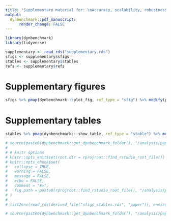 ```yaml
---
title: "Supplementary material for: \nAccuracy, scalability, robustness and usability of single-cell trajectory inference methods"
output: 
  dynbenchmark::pdf_manuscript:
      render_change: FALSE
---
```


```r
library(dynbenchmark)
library(tidyverse)
```

```r
supplementary <- read_rds("supplementary.rds")
sfigs <- supplementary$sfigs
stables <- supplementary$stables
refs <- supplementary$refs
```

# Supplementary figures
```r
sfigs %>% pmap(dynbenchmark:::plot_fig, ref_type = "sfig") %>% modify(paste0, "\n\n") %>% walk(cat)
```

# Supplementary tables

```r
stables %>% pmap(dynbenchmark:::show_table, ref_type = "stable") %>% modify(paste0, "\n\n") %>% walk(cat)
```


```r
# source(paste0(dynbenchmark::get_dynbenchmark_folder(), "/analysis/paper/setup.R"))
# 
# # knitr options
# knitr::opts_knit$set(root.dir = rprojroot::find_rstudio_root_file())
# knitr::opts_chunk$set(
#   collapse = TRUE,
#   warning = FALSE,
#   message = FALSE,
#   echo = FALSE,
#   comment = "#>",
#   fig.path = paste0(rprojroot::find_rstudio_root_file(), "/analysis/paper/.scratch/")
# )
# 
# list2env(read_rds(derived_file("sfigs_stables.rds", "paper")), environment())
```

```r
# source(paste0(dynbenchmark::get_dynbenchmark_folder(), "/analysis/paper/sfigs_stables.R"))
```
